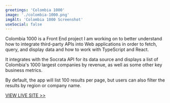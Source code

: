 ```yaml
---
greetings: 'Colombia 1000'
image: './colombia-1000.png'
imgAlt: 'Colombia 1000 Screenshot'
useSocial: false
---
```


Colombia 1000 is a Front End project I am working on to better understand how to integrate third-party APIs into Web applications in order to fetch, query, and display data and how to work with TypeScript and React.

It integrates with the Socrata API for its data source and displays a list of Colombia's 1000 largest companies by revenue, as well as some other key business metrics.

By default, the app will list 100 results per page, but users can also filter the results by region or company name.

<a href="https://colombia1000.com" rel="noreferrer" target="_blank">
  VIEW LIVE SITE >>
</a>
